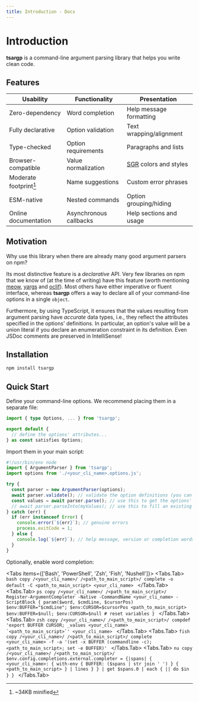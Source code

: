 ```yaml
---
title: Introduction - Docs
---
```



# Introduction

**tsargp** is a command-line argument parsing library that helps you write clean code.

## Features

| Usability              | Functionality          | Presentation            |
| ---------------------- | ---------------------- | ----------------------- |
| Zero-dependency        | Word completion        | Help message formatting |
| Fully declarative      | Option validation      | Text wrapping/alignment |
| Type-checked           | Option requirements    | Paragraphs and lists    |
| Browser-compatible     | Value normalization    | [SGR] colors and styles |
| Moderate footprint[^1] | Name suggestions       | Custom error phrases    |
| ESM-native             | Nested commands        | Option grouping/hiding  |
| Online documentation   | Asynchronous callbacks | Help sections and usage |

## Motivation

Why use this library when there are already many good argument parsers on npm?

Its most distinctive feature is a _declarative_ API. Very few libraries on npm that we know of (at
the time of writing) have this feature (worth mentioning [meow], [yargs] and [oclif]). Most others
have either imperative or fluent interface, whereas **tsargp** offers a way to declare all of your
command-line options in a single `object`.

Furthermore, by using TypeScript, it ensures that the values resulting from argument parsing have
_accurate_ data types, i.e., they reflect the attributes specified in the options' definitions. In
particular, an option's value will be a union literal if you declare an enumeration constraint in
its definition. Even JSDoc comments are preserved in IntelliSense!

## Installation

```sh copy
npm install tsargp
```

## Quick Start

Define your command-line options. We recommend placing them in a separate file:

```ts copy filename="<your_cli_name>.options.ts" /<your_cli_name>/
import { type Options, ... } from 'tsargp';

export default {
  // define the options' attributes...
} as const satisfies Options;
```

Import them in your main script:

```ts copy filename="<your_cli_name>.ts" {8-9} /<your_cli_name>/
#!/usr/bin/env node
import { ArgumentParser } from 'tsargp';
import options from './<your_cli_name>.options.js';

try {
  const parser = new ArgumentParser(options);
  await parser.validate(); // validate the option definitions (you can skip this in production)
  const values = await parser.parse(); // use this to get the options' values
  // await parser.parseInto(myValues); // use this to fill an existing object or class instance
} catch (err) {
  if (err instanceof Error) {
    console.error(`${err}`); // genuine errors
    process.exitCode = 1;
  } else {
    console.log(`${err}`); // help message, version or completion words
  }
}
```

Optionally, enable word completion:

<Tabs items={['Bash', 'PowerShell', 'Zsh', 'Fish', 'Nushell']}>
  <Tabs.Tab>
    ```bash copy /<your_cli_name>/ /<path_to_main_script>/
    complete -o default -C <path_to_main_script> <your_cli_name>
    ```
  </Tabs.Tab>
  <Tabs.Tab>
    ```ps copy /<your_cli_name>/ /<path_to_main_script>/
    Register-ArgumentCompleter -Native -CommandName <your_cli_name> -ScriptBlock {
      param($word, $cmdLine, $cursorPos)
        $env:BUFFER="$cmdLine"; $env:CURSOR=$cursorPos
        <path_to_main_script>
        $env:BUFFER=$null; $env:CURSOR=$null # reset variables
    }
    ```
  </Tabs.Tab>
  <Tabs.Tab>
    ```zsh copy /<your_cli_name>/ /<path_to_main_script>/
    compdef 'export BUFFER CURSOR; _values <your_cli_name> `<path_to_main_script>`' <your_cli_name>
    ```
  </Tabs.Tab>
  <Tabs.Tab>
    ```fish copy /<your_cli_name>/ /<path_to_main_script>/
    complete <your_cli_name> -f -a '(set -x BUFFER (commandline -c); <path_to_main_script>; set -e BUFFER)'
    ```
  </Tabs.Tab>
  <Tabs.Tab>
    ```nu copy /<your_cli_name>/ /<path_to_main_script>/
    $env.config.completions.external.completer = {|spans|
      {
        <your_cli_name>: {
          with-env { BUFFER: ($spans | str join ' ') } { <path_to_main_script> } | lines
        }
      } | get $spans.0 | each { || do $in }
    }
    ```
  </Tabs.Tab>
</Tabs>

[^1]: ~34KB minified

[SGR]: https://www.wikiwand.com/en/ANSI_escape_code#SGR_(Select_Graphic_Rendition)_parameters
[meow]: https://www.npmjs.com/package/meow
[yargs]: https://yargs.js.org/
[oclif]: https://oclif.io/
